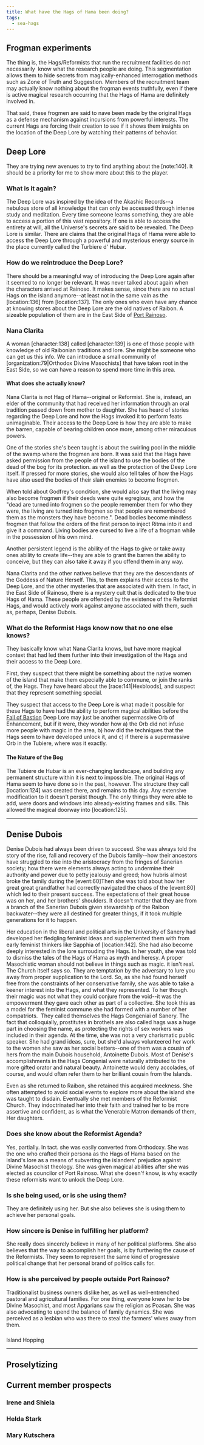```yaml
---
title: What have the Hags of Hama been doing?
tags:
  - sea-hags
---
```


## Frogman experiments

The thing is, the Hags/Reformists that run the recruitment facilities do not
necessarily  know what the research people are doing. This segmentation allows
them to hide secrets from magically-enhanced interrogation methods such as Zone
of Truth and Suggestion. Members of the recruitment team may actually know
nothing about the frogman events truthfully, even if there is active magical
research occurring that the Hags of Hama are definitely involved in.

That said, these frogmen are said to nave been made by the original Hags as a
defense mechanism against incursions from powerful interests. The current Hags
are forcing their creation to see if it shows them insights on the location of
the Deep Lore by watching their patterns of behavior.

## Deep Lore

They are trying new avenues to try to find anything about the \[note:140]. It
should be a priority for me to show more about this to the player.

### What is it again?

The Deep Lore was inspired by the idea of the Akashic Records--a nebulous store
of all knowledge that can only be accessed through intense study and meditation.
Every time someone learns something, they are able to access a portion of this
vast repository. If one is able to access the entirety at will, all the
Universe's secrets are said to be revealed. The Deep Lore is similar. There are
claims that the original Hags of Hama were able to access the Deep Lore through
a powerful and mysterious energy source in the place currently called the
Turbiere d' Hubar.

### How do we reintroduce the Deep Lore?

There should be a meaningful way of introducing the Deep Lore again after it
seemed to no longer be relevant. It was never talked about again when the
characters arrived at Rainoso. It makes sense, since there are no actual Hags on
the island anymore--at least not in the same vain as the \[location:136] from
\[location:137]. The only ones who even have any chance at knowing stores about
the Deep Lore are the old natives of Raibon. A sizeable population of them are
in the East Side of [Port Rainoso](/locations/port-rainoso/).

### Nana Clarita

A woman \[character:138] called \[character:139] is one of those people with
knowledge of old Raibonian traditions and lore. She might be someone who can get
us this info. We can introduce a small community of \[organization:79|Orthodox
Divine Masochists] that have taken root in the East Side, so we can have a
reason to spend more time in this area.

#### What does she actually know?

Nana Clarita is not Hag of Hama--original or Reformist. She is, instead, an
elder of the community that had received her information through an oral
tradition passed down from mother to daughter. She has heard of stories
regarding the Deep Lore and how the Hags invoked it to perform feats
unimaginable. Their access to the Deep Lore is how they are able to make the
barren, capable of bearing children once more, among other miraculous powers.

One of the stories she's been taught is about the swirling pool in the middle of
the swamp where the frogmen are born. It was said that the Hags have asked
permission from the people of the island to use the bodies of the dead of the
bog for its protection. as well as the protection of the Deep Lore itself. If
pressed for more stories, she would also tell tales of how the Hags have also
used the bodies of their slain enemies to become frogmen.

When told about Godfrey's condition, she would also say that the living may also
become frogmen if their deeds were quite egregious, and how the "dead are turned
into frogmen so the people remember them for who they were, the living are
turned into frogmen so that people are remembered them as the monsters they have
become.". Dead bodies become mindless frogmen that follow the orders of the
first person to inject Ritma into it and give it a command. Living bodies are
cursed to live a life of a frogman while in the possession of his own mind.

Another persistent legend is the ability of the Hags to give or take away ones
ability to create life--they are able to grant the barren the ability to
conceive, but they can also take it away if you offend them in any way.

Nana Clarita and the other natives believe that they are the descendants of the
Goddess of Nature Herself. This, to them explains their access to the Deep Lore,
and the other mysteries that are associated with them. In fact, in the East Side
of Rainoso, there is a mystery cult that is dedicated to the true Hags of Hama.
These people are offended by the existence of the Reformist Hags, and would
actively work against anyone associated with them, such as, perhaps, Denise
Dubois.

### What do the Reformist Hags know now that no one else knows?

They basically know what Nana Clarita knows, but have more magical context that
had led them further into their investigation of the Hags and their access to
the Deep Lore.

First, they suspect that there might be something about the native women of the
island that make them especially able to commune, or join the ranks of, the
Hags. They have heard about the \[race:141|Hexbloods], and suspect that they
represent something special.

They suspect that access to the Deep Lore is what made it possible for these
Hags to have had the ability to perform magical abilities before the
[Fall of Bastion](/events/fall-of-bastion/) Deep Lore may just be
another supermassive Orb of Enhancement, but if it were, they wonder how a) the
Orb did not infuse more people with magic in the area, b) how did the techniques
that the Hags seem to have developed unlock it, and c) if there is a
supermassive Orb in the Tubiere, where was it exactly.

#### The Nature of the Bog

The Tubiere de Hubar is an ever-changing landscape, and building any permanent
structure within it is next to impossible. The original Hags of Hama seem to
have done so in the past, however. The structure they call \[location:124] was
created there, and remains to this day. Any extensive modification to it doesn't
persist though. The only things they were able to add, were doors and windows
into already-existing frames and sills. This allowed the magical doorway into
\[location:125].

***

## Denise Dubois

Denise Dubois had always been driven to succeed. She was always told the story
of the rise, fall and recovery of the Dubois family--how their ancestors have
struggled to rise into the aristocracy from the fringes of Sanerian society; how
there were elements always acting to undermine their authority and power due to
petty jealousy and greed; how hubris almost broke the family during the
\[event:60]Then she was told about how her great great grandfather had
correctly navigated the chaos of the \[event:80] which led to their present
success. The expectations of their great house was on her, and her brothers'
shoulders. It doesn't matter that they are from a branch of the Sanerian Dubois
given stewardship of the Raibon backwater--they were all destined for greater
things, if it took multiple generations for it to happen.

Her education in the liberal and political arts in the University of Sanery had
developed her fledgling feminist ideas and supplemented them with from early
feminist thinkers like Sapphia of \[location:142]. She had also become deeply
interested in the lore surrouding the Hags. In her youth, she was told to
dismiss the tales of the Hags of Hama as myth and heresy. A proper Masochistic
woman should not believe in things such as magic. it isn't real. The Church
itself says so. They are temptation by the adversary to lure you away from
proper supplication to the Lord. So, as she had found herself free from the
constraints of her conservative family, she was able to take a keener interest
into the Hags, and what they represented. To her though. their magic was not
what they could conjure from the void--it was the empowerment they gave each
other as part of a collective. She took this as a model for the feminist commune
she had formed with a number of her compatriots.  They called themselves the
Hags Congeniai of Sanery. The fact that colloquially, prostitutes in brothels
are also called hags was a huge part in choosing the name, as protecting the
rights of sex workers was included in their agenda. At the time, she was not a
very charismatic public speaker. She had grand ideas, sure, but she'd always
volunteered her work to the women she saw as her social betters--one of them was
a cousin of hers from the main Dubois household, Antoinette Dubois. Most of
Denise's accomplishments in the Hags Congenial were naturally attributed to the
more gifted orator and natural beauty. Antoinette would deny accolades, of
course, and would often refer them to her brilliant cousin from the Islands.

Even as she returned to Raibon, she retained this acquired meekness. She often
attempted to avoid social events to explore more about the island she was taught
to disdain. Eventually she met members of the Reformist Church. They
indoctrinated her into their faith and trained her to be more assertive and
confident, as is what the Venerable Matron demands of them, Her daughters.

### Does she know about the Reformist Agenda?

Yes, partially. In tact. she was easily converted from Orthodoxy. She was the
one who crafted their persona as the Hags of Hama based on the island's lore as
a means of subverting the islanders' prejudice against Divine Masochist
theology. She was given magical abilities after she was elected as councilor of
Port Rainoso. What she doesn'f know, is why exactly these reformists want to
unlock the Deep Lore.

### Is she being used, or is she using them?

They are definitely using her. But she also believes she is using them to
achieve her personal goals.

### How sincere is Denise in fulfilling her platform?

She really does sincerely believe in many of her political platforms. She also
believes that the way to accomplish her goals, is by furthering the cause of the
Reformists. They seem to represent the same kind of progressive political change
that her personal brand of politics calls for.

### How is she perceived by people outside Port Rainoso?

Traditionalist business owners dislike her, as well as well-entrenched pastoral
and agricultural families. For one thing, everyone knew her to be Divine
Masochist, and most Apgarians saw the religion as Poasan. She was also
advocating to upend the balance of family dynamics. She was perceived as a
lesbian who was there to steal the farmers' wives away from them.

###

Island Hopping

***

## Proselytizing

## Current member prospects

### Irene and Shiela

### Helda Stark

### Mary Kutschera
